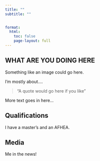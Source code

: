 ```yaml
---
title: ""
subtitle: ""

  
format: 
  html: 
    toc: false
    page-layout: full
---
```


## WHAT ARE YOU DOING HERE

::::: grid
::: {#me-1 .g-col-6}
Something like an image could go here.
:::

::: {#me-2 .g-col-6}
I'm mostly about....

> "A quote would go here if you like"

More text goes in here...
:::
:::::

## Qualifications

I have a master's and an AFHEA.

## Media

Me in the news!
